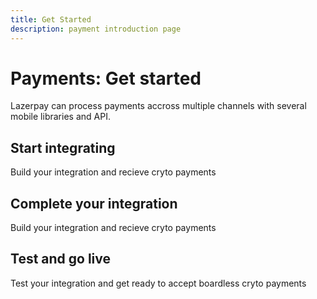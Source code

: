```yaml
---
title: Get Started
description: payment introduction page
---
```



# Payments: Get started

Lazerpay can process payments accross multiple channels with several mobile libraries and API.

<Divider className='max-w-100 mb-1' />

## Start integrating

Build your integration and recieve cryto payments

<GetstartedCard />

<Divider className='max-w-100 mb-2' />

## Complete your integration

Build your integration and recieve cryto payments

<CompleteIntegration/>

<Divider className='max-w-100 mb-2' />

## Test and go live

Test your integration and get ready to accept boardless cryto payments

<TestAndGoLive/>
